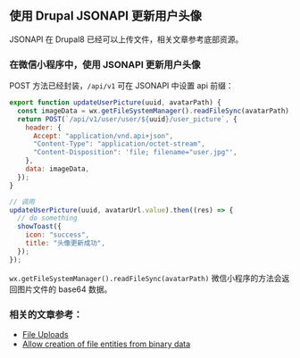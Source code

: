 
<Meta title="Drupal/JSONAPI/更新用户头像" id="user-picture" />

## 使用 Drupal JSONAPI 更新用户头像

JSONAPI 在 Drupal8 已经可以上传文件，相关文章参考底部资源。

### 在微信小程序中，使用 JSONAPI 更新用户头像

POST 方法已经封装，`/api/v1` 可在 JSONAPI 中设置 api 前缀：

```js
export function updateUserPicture(uuid, avatarPath) {
  const imageData = wx.getFileSystemManager().readFileSync(avatarPath);
  return POST(`/api/v1/user/user/${uuid}/user_picture`, {
    header: {
      Accept: "application/vnd.api+json",
      "Content-Type": "application/octet-stream",
      "Content-Disposition": 'file; filename="user.jpg"',
    },
    data: imageData,
  });
}

// 调用
updateUserPicture(uuid, avatarUrl.value).then((res) => {
  // do something
  showToast({
    icon: "success",
    title: "头像更新成功",
  });
});
```

`wx.getFileSystemManager().readFileSync(avatarPath)` 微信小程序的方法会返回图片文件的 base64 数据。

### 相关的文章参考：

- [File Uploads](https://www.drupal.org/docs/core-modules-and-themes/core-modules/jsonapi-module/file-uploads)
- [Allow creation of file entities from binary data](https://www.drupal.org/node/3024331)
